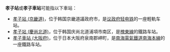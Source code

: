 '''孝子站'''或'''孝子車站'''可能指以下車站：

*[[孝子站_(京畿道)|孝子站 (京畿道)]]，位于韩国京畿道議政府市，是[[议政府轻电铁|议政府轻电铁]]的一座輕軌车站。
*[[孝子站_(慶尚北道)|孝子站 (慶尚北道)]]，位于韩国庆尚北道浦項市南区，是[[槐東線|槐東線]]的鐵路车站。
*[[孝子車站_(大阪府)|孝子車站 (大阪府)]]，位于日本大阪府泉南郡岬町，是[[南海電氣鐵道|南海電氣鐵道]][[南海本線|南海本線]]的一座鐵路车站。

{{disambig|cat=三字车站名消歧义}}